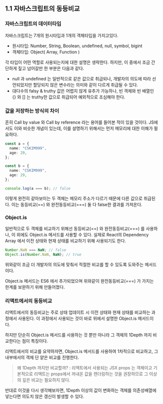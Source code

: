 ## 1.1 자바스크립트의 동등비교

### 자바스크립트의 데이터타입

자바스크립트는 7개의 원시타입과 1개의 객체타입을 가지고있다.

- 원시타입: Number, String, Boolean, undefined, null, symbol, bigint
- 객체타입: Object( Array, Function )

각 타입이 어떤 역할로 사용되는지에 대한 설명은 생략한다.
하지만, 이 중에서 조금 간단하게 짚고 넘어갈만 한 부분은 다음과 같다.

- null 과 undefined 는 일반적으로 같은 값으로 취급되나, 개발자의 의도에 따라 선언되었지만 할당되지 않은 변수라는 의미와 같이 다르게 취급될 수 있다.
- 대다수의 falsy & truthy 값은 어렵지 않게 유추가 가능하나, 빈 객체와 빈 배열인 {} 와 [] 는 truthy한 값으로 취급되어 예외적으로 조심해야 한다.

### 값을 저장하는 방식의 차이

흔히 Call by value 와 Call by reference 라는 용어를 들어본 적이 있을 것이다.
JS에서도 이와 비슷한 개념이 있는데, 이를 설명하기 위해서는 먼저 메모리에 대한 이해가 필요하다.

```ts
const a = {
  name: "CSKIM999",
  age: 29,
};

const b = {
  name: "CSKIM999",
  age: 29,
};

console.log(a === b); // false
```

이렇게 완전히 같아보이는 두 객체는 메모리 주소가 다르기 때문에 다른 값으로 취급된다.
이는 동등비교(==) 와 완전동등비교(===) 둘 다 false한 결과를 가져온다.

### Object.is

일반적으로 두 객체를 비교하기 위해선 동등비교(==) 와 완전동등비교(===) 를 사용하나, 이 외에도 Object.is 메서드를 사용할 수 있다.
실제로 React의 Dependency Array 에서 이전 상태와 현재 상태를 비교하기 위해 사용되기도 한다.

```ts
Number.NaN === NaN; // false
Object.is(Number.NaN, NaN); // true
```

위와같이 조금 더 개발자의 의도에 맞춰서 적절한 비교를 할 수 있도록 도와주는 메서드이다.

Object.is 메서드는 ES6 에서 추가되었으며 위와같이 완전동등비교(===) 가 가지는 한계를 보완하기 위해 만들어졌다.

### 리액트에서의 동등비교

리액트에서의 동등비교는 주로 상태 업데이트 시 이전 상태와 현재 상태를 비교하는 과정에서 사용된다.
이 과정에서 사용되는 것이 바로 위에서 설명한 Object.is 메서드이다.

하지만 단순히 Object.is 메서드를 사용하는 것 뿐만 아니라 그 객체의 1Depth 까지 비교한다는 점이 특징이다.

리액트에서의 비교를 요약하자면, Object.is 메서드를 사용하여 1차적으로 비교하고, 그 내부에서의 객체 단 얕은 비교를 진행한다.

> 왜 1Depth 까지만 비교할까? : 리액트에서 사용되는 JSX props 는 객체이고 기본적으로 리액트는 props에서 꺼내온 값을 렌더링하는 것을 권장하므로 그 이상의 깊은 비교는 필요하지 않다.

반대로 이것을 다시 생각해보자면, 1Depth 이상의 값이 변화하는 객체를 의존성배열에 넣는다면 의도치 않은 갱신이 발생할 수 있다.
